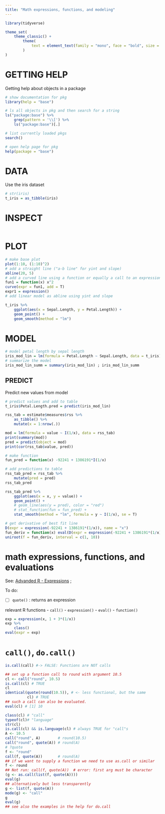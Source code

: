 ```yaml
---
title: "Math expressions, functions, and modeling"
---
```


```r
library(tidyverse)

theme_set(
	theme_classic() +
		theme(
			text = element_text(family = "mono", face = "bold", size = 14)
		)
)
```

# GETTING HELP

Getting help about objects in a package

```r
# show documentation for pkg
library(help = "base")

# ls all objects in pkg and then search for a string
ls("package:base") %>% 
	grep(pattern = '\\[') %>%
	ls("package:base")[.]

# list currently loaded pkgs
search()

# open help page for pkg
help(package = "base")
```

# DATA

Use the iris dataset

```r
# str(iris)
t_iris = as_tibble(iris)
```

# INSPECT

```r

```

# PLOT

```r
# make base plot
plot(1:10, (1:10)^2)
# add a straight line ("a-b line" for yint and slope)
abline(20, 5)
# add a curved line using a function or equally a call to an expression (which is a function?)
fun1 = function(x) x^2
curve(expr = fun1, add = T)
expr1 = expression()
# add linear model as abline using yint and slope

```


```r
t_iris %>%
	ggplot(aes(x = Sepal.Length, y = Petal.Length)) + 
	geom_point() +
	geom_smooth(method = "lm")
```

# MODEL

```r
# model petal length by sepal length
iris_mod_lin = lm(formula = Petal.Length ~ Sepal.Length, data = t_iris)
# summarize the model
iris_mod_lin_summ = summary(iris_mod_lin) ; iris_mod_lin_summ
```

## PREDICT

Predict new values from model

```r
# predict values and add to table
t_iris$Petal.Length.pred = predict(iris_mod_lin)


```

```r
rss_tab = estimate$measures$rss %>%
	as_tibble() %>%
	mutate(x = 1:nrow(.))

mod = lm(formula = value ~ I(1/x), data = rss_tab)
print(summary(mod))
pred = predict(object = mod)
print(cor(rss_tab$value, pred))

# make function
fun_pred = function(x) -92241 + 1386191*I(1/x)

# add predictions to table
rss_tab_pred = rss_tab %>%
	mutate(pred = pred)
rss_tab_pred

rss_tab_pred %>%
	ggplot(aes(x = x, y = value)) +
	geom_point() +
	# geom_line(aes(y = pred), color = "red")
	# stat_function(fun = fun_pred) +
	stat_smooth(method = "lm", formula = y ~ I(1/x), se = T)
```


```r
# get derivative of best fit line
D(expr = expression(-92241 + 1386191*(1/x)), name = "x")
fun_deriv = function(x) eval(D(expr = expression(-92241 + 1386191*(1/x)), name = "x"))
uniroot(f = fun_deriv, interval = c(1, 10))
```



# math expressions, functions, and evaluations

See: [Advanded R - Expressions](http://adv-r.had.co.nz/Expressions.html) ;

To do:

-   [ ] `quote()` : returns an expression

relevant R functions - `call()` - `expression()` - `eval()` - `function()`

```r
exp = expression(x, 1 + 3*(1/x))
exp %>%
	class()
eval(expr = exp)
```

# `call()`, `do.call()`

```r
is.call(call) #-> FALSE: Functions are NOT calls

## set up a function call to round with argument 10.5
cl <- call("round", 10.5)
is.call(cl) # TRUE
cl
identical(quote(round(10.5)), # <- less functional, but the same
          cl) # TRUE
## such a call can also be evaluated.
eval(cl) # [1] 10

class(cl) # "call"
typeof(cl)# "language"
str(cl)
is.call(cl) && is.language(cl) # always TRUE for "call"s
A <- 10.5
call("round", A)        # round(10.5)
call("round", quote(A)) # round(A)
# ?quote
f <- "round"
call(f, quote(A))       # round(A)
## if we want to supply a function we need to use as.call or similar
f <- round
## Not run: call(f, quote(A))  # error: first arg must be character
(g <- as.call(list(f, quote(A))))
eval(g)
## alternatively but less transparently
g <- list(f, quote(A))
mode(g) <- "call"
g
eval(g)
## see also the examples in the help for do.call

```
